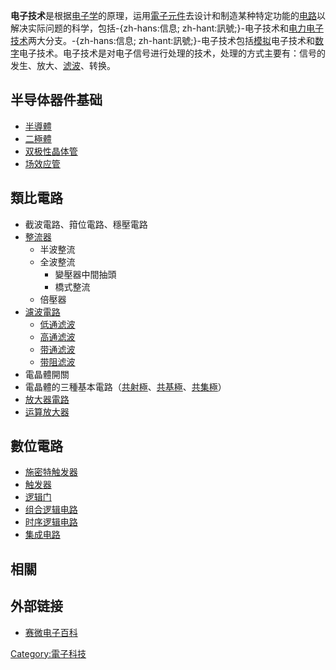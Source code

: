 {{unreferenced|time=2018-10-01T00:37:16+00:00}}
{{expert|time=2014-02-05T06:29:45Z}}
{{noteTA
|G1=Electronics
|G2=Physics
}}
'''电子技术'''是根据[[电子学|电子学]]的原理，运用[[電子元件|電子元件]]去设计和制造某种特定功能的[[电路|电路]]以解决实际问题的科学，包括-{zh-hans:信息; zh-hant:訊號;}-电子技术和[[电力电子技术|电力电子技术]]两大分支。-{zh-hans:信息; zh-hant:訊號;}-电子技术包括[[模拟电路|模拟]]电子技术和[[数字电路|数字]]电子技术。电子技术是对电子信号进行处理的技术，处理的方式主要有：信号的发生、放大、[[电子滤波器|滤波]]、转换。

== 半导体器件基础 ==
*[[半導體|半導體]]
*[[二極體|二極體]]
*[[双极性晶体管|双极性晶体管]]
*[[场效应管|场效应管]]

==類比電路==
*截波電路、箝位電路、穩壓電路
*[[整流器|整流器]]
**半波整流
**全波整流
***變壓器中間抽頭
***橋式整流
**倍壓器
*[[电子滤波器|濾波電路]]
**[[低通滤波器|低通滤波]]
**[[高通濾波器|高通滤波]]
**[[帶通濾波器|带通滤波]]
**[[帶通濾波器|带阻滤波]]
*電晶體開關
*電晶體的三種基本電路（[[共射極|共射極]]、[[共基極|共基極]]、[[共集極|共集極]]）
*[[放大器電路|放大器電路]]
*[[运算放大器|运算放大器]]
<!--
== 放大电路 ==
=== 分立放大电路 ===
==== 单极三极管放大电路的基本接法 ====
==== 单极MOS管放大电路的基本接法 ====
==== 极间耦合放大和多极放大电路 ====
=== 集成运算放大电路 ===
==== 差动放大电路 ====
==== 电流源电路 ====
==== 复合管结构 ====
==== 输出极电路 ====
=== 功率放大电路 ===

== 运算电路 ==
=== 比例运算电路 ===

=== 加减运算电路 ===
=== 积分运算电路和微分运算电路 ===

=== 乘除运算电路 ===

== 滤波电路 ==
=== 低通滤波电路 ===
=== 高通滤波电路 ===

=== 带通滤波电路 ===
=== 带阻滤波电路 ===
=== 全通滤波电路 ===
== 信号发生和变换电路 ==
=== 正弦波发生电路 ===
=== 非正弦波发生电路 ===
-->
==數位電路==
* [[施密特触发器|施密特触发器]]
* [[触发器|触发器]]
* [[逻辑门|逻辑门]]
* [[组合逻辑电路|组合逻辑电路]]
* [[时序逻辑电路|时序逻辑电路]]
* [[集成电路|集成电路]]

==相關==
{{電子學}}

== 外部链接 ==
*[http://www.srvee.com/wiki/ 赛微电子百科] {{Wayback|url=http://www.srvee.com/wiki/ |date=20100628063905 }}
{{GoogleBooks|"電子技術"}}

{{tech-stub}}
{{Electronics-stub}}
[[Category:電子科技|Category:電子科技]]